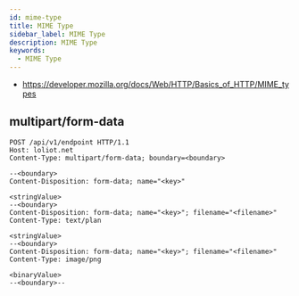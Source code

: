 ```yaml
---
id: mime-type
title: MIME Type
sidebar_label: MIME Type
description: MIME Type
keywords:
  - MIME Type
---
```


- https://developer.mozilla.org/docs/Web/HTTP/Basics_of_HTTP/MIME_types

## multipart/form-data

```http
POST /api/v1/endpoint HTTP/1.1
Host: loliot.net
Content-Type: multipart/form-data; boundary=<boundary>

--<boundary>
Content-Disposition: form-data; name="<key>"

<stringValue>
--<boundary>
Content-Disposition: form-data; name="<key>"; filename="<filename>"
Content-Type: text/plan

<stringValue>
--<boundary>
Content-Disposition: form-data; name="<key>"; filename="<filename>"
Content-Type: image/png

<binaryValue>
--<boundary>--
```
